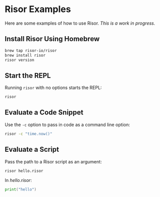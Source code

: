 # Risor Examples

Here are some examples of how to use Risor. _This is a work in progress._

## Install Risor Using Homebrew

```bash copy
brew tap risor-io/risor
brew install risor
risor version
```

## Start the REPL

Running `risor` with no options starts the REPL:

```bash copy
risor
```

## Evaluate a Code Snippet

Use the `-c` option to pass in code as a command line option:

```bash copy
risor -c "time.now()"
```

## Evaluate a Script

Pass the path to a Risor script as an argument:

```bash copy
risor hello.risor
```

In _hello.risor_:

```go copy
print("hello")
```
